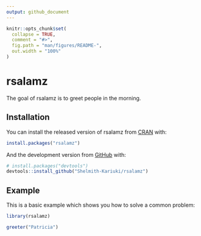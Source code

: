 ```yaml
---
output: github_document
---
```


<!-- README.md is generated from README.Rmd. Please edit that file -->

```r
knitr::opts_chunk$set(
  collapse = TRUE,
  comment = "#>",
  fig.path = "man/figures/README-",
  out.width = "100%"
)
```

# rsalamz

<!-- badges: start -->
<!-- badges: end -->

The goal of rsalamz is to greet people in the morning. 

## Installation

You can install the released version of rsalamz from [CRAN](https://CRAN.R-project.org) with:

``` r
install.packages("rsalamz")
```

And the development version from [GitHub](https://github.com/) with:

``` r
# install.packages("devtools")
devtools::install_github("Shelmith-Kariuki/rsalamz")
```
## Example

This is a basic example which shows you how to solve a common problem:

```r
library(rsalamz)

greeter("Patricia")
```
